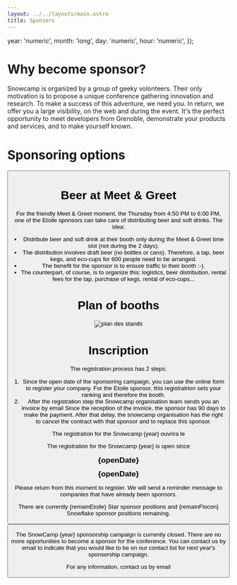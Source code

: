 ```yaml
---
layout: ../../layouts/main.astro
title: Sponsors
---
```


  year: 'numeric',
  month: 'long',
  day: 'numeric',
  hour: 'numeric',
});

# Why become sponsor?

Snowcamp is organized by a group of geeky volonteers. Their only motivation is to propose a unique conference gathering innovation and research.
To make a success of this adventure, we need you.
In return, we offer you a large visibility, on the web and during the event. It's the perfect opportunity to meet developers from Grenoble, demonstrate your products and services, and to make yourself known.

# Sponsoring options

<div style="display: flex; flex-direction: row">
<SponsorFormula sponsor={edition.sponsorship.type.flocon}/>
<SponsorFormula sponsor={edition.sponsorship.type.etoile} active={true}/>
<SponsorFormula sponsor={edition.sponsorship.type.tenyears}/>
</div>

<Button href="/pdf/sponsorship-prospectus-{year}-en.pdf" title="Plaquette Sponsors" type="ext"/>

<a id="beers"></a>

# Beer at Meet & Greet

For the friendly Meet & Greet moment, the Thursday from 4:50 PM to 6:00 PM, one of the Etoile sponsors can take care of distributing beer and soft drinks. The idea:

- Distribute beer and soft drink at their booth only during the Meet & Greet time slot (not during the 2 days).
- The distribution involves draft beer (no bottles or cans). Therefore, a tap, beer kegs, and eco-cups for 600 people need to be arranged.
- The benefit for the sponsor is to ensure traffic to their booth :-).
- The counterpart, of course, is to organize this: logistics, beer distribution, rental fees for the tap, purchase of kegs, rental of eco-cups...

<a id="plan"></a>

# Plan of booths

![plan des stands](/img/sponsors_plan_stands.png)

# Inscription

The registration process has 2 steps:

1. Since the open date of the sponsoring campaign, you can use the online form to register your company.
For the Etoile sponsor, this registratrion sets your ranking and therefore the booth.
2. After the registration step the Snowcamp organisation team sends you an invoice by email Since the reception of the invoice, the sponsor has 90 days to make the payment.
After that delay, the snowcamp organisation has the right to cancel the contract with that sponsor and to replace this sponsor.

<p className="sponsorBefore">The registration for the Snowcamp {year} ouvrira le</p>
<p className="sponsorOpened">The registration for the Snowcamp {year} is open since</p>

<div style="text-align: center; font-weight: bold; font-size: 1.3em; margin: 10px 0" className="sponsorBefore">{openDate}</div>
<div style="text-align: center; font-weight: bold; font-size: 1.3em; margin: 10px 0" className="sponsorOpened">{openDate}</div>

<p className="sponsorBefore">Please return from this moment to register. We will send a reminder message to companies that have already been sponsors.</p>
<p className="sponsorOpened">There are currently {remainEtoile} Star sponsor positions and {remainFlocon} Snowflake sponsor positions remaining.</p>

<Button className="sponsorOpened" title="Formulaire d'inscription" href={edition.sponsorship.subscribe_link} type="ext"/>

<p className="sponsorClosed">The SnowCamp {year} sponsorship campaign is currently closed. There are no more opportunities to become a sponsor for the conference. You can contact us by email to indicate that you would like to be on our contact list for next year's sponsorship campaign.</p>

For any information, contact us by email

